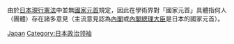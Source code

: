 由於[[日本国宪法|日本現行憲法]]中並無[[國家元首|國家元首]]規定，因此在學術界對「國家元首」具體指何人（團體）存在諸多意見（主流意見認為[[日本內閣|內閣]]或[[日本內閣總理大臣|內閣總理大臣]]是日本的國家元首）。

[[Category:亚洲各国国家元首|Japan]]
[[Category:日本政治领袖|Category:日本政治领袖]]